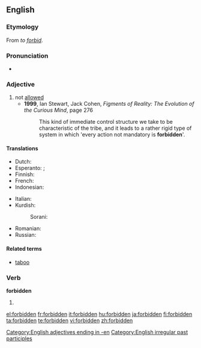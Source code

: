 ==English==
{{wikipedia}}

===Etymology===
From ''to [[forbid]]''.

===Pronunciation===
* {{IPA|/fɝˈbɪdən/}}
*: {{rhymes|ɪdən}}
{{audio|En-us-forbidden.ogg|forbidden}}

===Adjective===
{{en-adj}}

# not [[allowed]]
#* '''1999''', Ian Stewart, Jack Cohen, ''Figments of Reality: The Evolution of the Curious Mind'', page 276
#*: This kind of immediate control structure we take to be characteristic of the tribe, and it leads to a rather rigid type of system in which 'every action not mandatory is '''forbidden''''.

====Translations====
{{trans-top|not allowed}}
* Dutch: {{t-|nl|verboden}}
* Esperanto: {{t-|eo|malpermesa|xs=Esperanto}}; {{t-|eo|malpermesita|xs=Esperanto}}
* Finnish: {{t+|fi|kielletty}}
* French: {{t+|fr|interdit}}
* Indonesian: {{t-|id|dilarang|xs=Indonesian}}
{{trans-mid}}
* Italian: {{t+|it|vietato}}
* Kurdish:
*: Sorani: {{t|ku|قه‌ده‌غه‌|tr=qadagha|sc=KUchar}}
* Romanian: {{t-|ro|interzis}}
* Russian: {{t|ru|запрещённый|tr=zapr'eš'ónnyj|sc=Cyrl}}
{{trans-bottom}}

====Related terms====
* [[taboo]]

===Verb===
'''forbidden'''

# {{past participle of|[[forbid]]}}

[[Category:English adjectives ending in -en]]
[[Category:English irregular past participles]]

[[el:forbidden]]
[[fr:forbidden]]
[[it:forbidden]]
[[hu:forbidden]]
[[ja:forbidden]]
[[fi:forbidden]]
[[ta:forbidden]]
[[te:forbidden]]
[[vi:forbidden]]
[[zh:forbidden]]